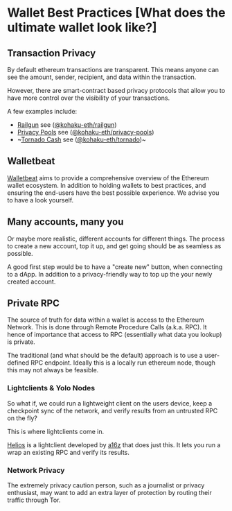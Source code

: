 # Wallet Best Practices [What does the ultimate wallet look like?]

## Transaction Privacy

By default ethereum transactions are transparent. This means anyone can see the amount, sender, recipient, and data within the transaction.

However, there are smart-contract based privacy protocols that allow you to have more control over the visibility of your transactions.

A few examples include:

- [Railgun](https://railgun.org/) see ([@kohaku-eth/railgun](./railgun/intro.mdx))
- [Privacy Pools](https://privacypools.com) see ([@kohaku-eth/privacy-pools](./privacy-pools/intro.mdx))
- ~[Tornado Cash](https://tornado.cash) see ([@kohaku-eth/tornado](./tornado/intro.mdx))~

## Walletbeat

[Walletbeat](https://wallet.page) aims to provide a comprehensive overview of the Ethereum wallet ecosystem.
In addition to holding wallets to best practices, and ensuring the end-users have the best possible experience.
We advise you to have a look yourself.

## Many accounts, many you

Or maybe more realistic, different accounts for different things.
The process to create a new account, top it up, and get going should be as seamless as possible.

A good first step would be to have a "create new" button, when connecting to a dApp.
In addition to a privacy-friendly way to top up the your newly created account.

## Private RPC

The source of truth for data within a wallet is access to the Ethereum Network. This is done through Remote Procedure Calls (a.k.a. RPC).
It hence of importance that access to RPC (essentially what data you lookup) is private.

The traditional (and what should be the default) approach is to use a user-defined RPC endpoint.
Ideally this is a locally run ethereum node, though this may not always be feasible.

### Lightclients & Yolo Nodes

So what if, we could run a lightweight client on the users device, keep a checkpoint sync of the network, and verify results from an untrusted RPC on the fly?

This is where lightclients come in.

[Helios](https://github.com/a16z/helios) is a lightclient developed by [a16z](https://a16z.com/) that does just this.
It lets you run a wrap an existing RPC and verify its results.

### Network Privacy

The extremely privacy caution person, such as a journalist or privacy enthusiast, may want to add an extra layer of protection by routing their traffic through Tor.

